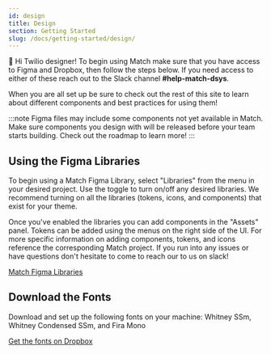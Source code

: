```yaml
---
id: design
title: Design
section: Getting Started
slug: /docs/getting-started/design/
---
```


👋 Hi Twilio designer! To begin using Match make sure that you have access to
Figma and Dropbox, then follow the steps below. If you need access to either of these reach out to the Slack channel **#help-match-dsys**.

When you are all set up be
sure to check out the rest of this site to learn about different components
and best practices for using them!

:::note
Figma files may include some components not yet available in Match. Make
sure components you design with will be released before your team starts
building. Check out the roadmap to learn more!
:::

## Using the Figma Libraries

To begin using a Match Figma Library, select "Libraries" from the menu in your desired project. Use the toggle to turn on/off any desired libraries.
We recommend turning on all the libraries (tokens, icons, and components) that exist for your theme.

Once you've enabled the libraries you can add components in the "Assets" panel. Tokens can be added using the menus on the right side of the UI.
For more specific information on adding components, tokens, and icons reference the corresponding Match project. If you run into any issues or have questions don't hesitate to come to reach our to us on slack!

[Match Figma Libraries](https://www.figma.com/files/910603194606582507/team/910604797651974643/Match---Dsys)

## Download the Fonts

Download and set up the following fonts on your machine: Whitney SSm, Whitney Condensed SSm, and Fira Mono

[Get the fonts on Dropbox](https://www.dropbox.com/sh/v1nxg5oyzpgnuzj/AACWL_IKM0yCGMB0B6zYKMSsa?dl=0)
